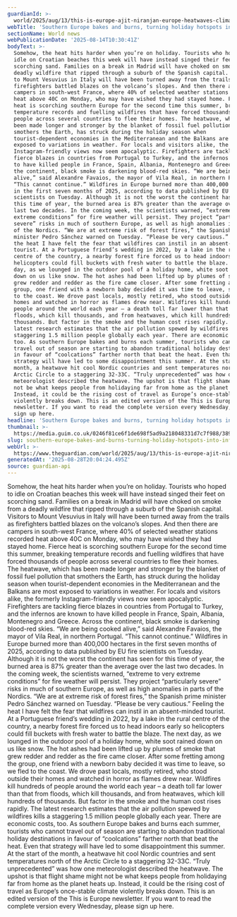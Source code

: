 ```yaml
---
guardianId: >-
  world/2025/aug/13/this-is-europe-ajit-niranjan-europe-heatwaves-climate-tourists
webTitle: 'Southern Europe bakes and burns, turning holiday hotspots into infernos'
sectionName: World news
webPublicationDate: '2025-08-14T10:30:41Z'
bodyText: >-
  Somehow, the heat hits harder when you’re on holiday. Tourists who hoped to
  idle on Croatian beaches this week will have instead singed their feet on
  scorching sand. Families on a break in Madrid will have choked on smoke from a
  deadly wildfire that ripped through a suburb of the Spanish capital. Visitors
  to Mount Vesuvius in Italy will have been turned away from the trails as
  firefighters battled blazes on the volcano’s slopes. And then there are
  campers in south-west France, where 40% of selected weather stations recorded
  heat above 40C on Monday, who may have wished they had stayed home. Fierce
  heat is scorching southern Europe for the second time this summer, breaking
  temperature records and fuelling wildfires that have forced thousands of
  people across several countries to flee their homes. The heatwave, which has
  been made longer and stronger by the blanket of fossil fuel pollution that
  smothers the Earth, has struck during the holiday season when
  tourist-dependent economies in the Mediterranean and the Balkans are most
  exposed to variations in weather. For locals and visitors alike, the formerly
  Instagram-friendly views now seem apocalyptic. Firefighters are tackling
  fierce blazes in countries from Portugal to Turkey, and the infernos are known
  to have killed people in France, Spain, Albania, Montenegro and Greece. Across
  the continent, black smoke is darkening blood-red skies. “We are being cooked
  alive,” said Alexandre Favaios, the mayor of Vila Real, in northern Portugal.
  “This cannot continue.” Wildfires in Europe burned more than 400,000 hectares
  in the first seven months of 2025, according to data published by EU fire
  scientists on Tuesday. Although it is not the worst the continent has seen for
  this time of year, the burned area is 87% greater than the average over the
  last two decades. In the coming week, the scientists warned, “extreme to very
  extreme conditions” for fire weather will persist. They project “particularly
  severe” risks in much of southern Europe, as well as high anomalies in parts
  of the Nordics. “We are at extreme risk of forest fires,” the Spanish prime
  minister Pedro Sánchez warned on Tuesday. “Please be very cautious.” Feeling
  the heat I have felt the fear that wildfires can instil in an absent-minded
  tourist. At a Portuguese friend’s wedding in 2022, by a lake in the rural
  centre of the country, a nearby forest fire forced us to head indoors early so
  helicopters could fill buckets with fresh water to battle the blaze. The next
  day, as we lounged in the outdoor pool of a holiday home, white soot rained
  down on us like snow. The hot ashes had been lifted up by plumes of smoke that
  grew redder and redder as the fire came closer. After some fretting among the
  group, one friend with a newborn baby decided it was time to leave, so we fled
  to the coast. We drove past locals, mostly retired, who stood outside their
  homes and watched in horror as flames drew near. Wildfires kill hundreds of
  people around the world each year – a death toll far lower than that from
  floods, which kill thousands, and from heatwaves, which kill hundreds of
  thousands. But factor in the smoke and the human cost rises rapidly. The
  latest research estimates that the air pollution spewed by wildfires kills a
  staggering 1.5 million people globally each year. There are economic costs,
  too. As southern Europe bakes and burns each summer, tourists who cannot
  travel out of season are starting to abandon traditional holiday destinations
  in favour of “coolcations” farther north that beat the heat. Even that
  strategy will have led to some disappointment this summer. At the start of the
  month, a heatwave hit cool Nordic countries and sent temperatures north of the
  Arctic Circle to a staggering 32-33C. “Truly unprecedented” was how one
  meteorologist described the heatwave. The upshot is that flight shame might
  not be what keeps people from holidaying far from home as the planet heats up.
  Instead, it could be the rising cost of travel as Europe’s once-stable climate
  violently breaks down. This is an edited version of the This is Europe
  newsletter. If you want to read the complete version every Wednesday, please
  sign up here.
headline: 'Southern Europe bakes and burns, turning holiday hotspots into infernos'
thumbnail: >-
  https://media.guim.co.uk/0246f81ce6f1de698f5ad9a218048331d7c7f988/389_0_3885_3108/500.jpg
slug: southern-europe-bakes-and-burns-turning-holiday-hotspots-into-infernos
webUrl: >-
  https://www.theguardian.com/world/2025/aug/13/this-is-europe-ajit-niranjan-europe-heatwaves-climate-tourists
generatedAt: '2025-08-28T20:04:24.495Z'
source: guardian-api
---
```

Somehow, the heat hits harder when you’re on holiday. Tourists who hoped to idle on Croatian beaches this week will have instead singed their feet on scorching sand. Families on a break in Madrid will have choked on smoke from a deadly wildfire that ripped through a suburb of the Spanish capital. Visitors to Mount Vesuvius in Italy will have been turned away from the trails as firefighters battled blazes on the volcano’s slopes. And then there are campers in south-west France, where 40% of selected weather stations recorded heat above 40C on Monday, who may have wished they had stayed home. Fierce heat is scorching southern Europe for the second time this summer, breaking temperature records and fuelling wildfires that have forced thousands of people across several countries to flee their homes. The heatwave, which has been made longer and stronger by the blanket of fossil fuel pollution that smothers the Earth, has struck during the holiday season when tourist-dependent economies in the Mediterranean and the Balkans are most exposed to variations in weather. For locals and visitors alike, the formerly Instagram-friendly views now seem apocalyptic. Firefighters are tackling fierce blazes in countries from Portugal to Turkey, and the infernos are known to have killed people in France, Spain, Albania, Montenegro and Greece. Across the continent, black smoke is darkening blood-red skies. “We are being cooked alive,” said Alexandre Favaios, the mayor of Vila Real, in northern Portugal. “This cannot continue.” Wildfires in Europe burned more than 400,000 hectares in the first seven months of 2025, according to data published by EU fire scientists on Tuesday. Although it is not the worst the continent has seen for this time of year, the burned area is 87% greater than the average over the last two decades. In the coming week, the scientists warned, “extreme to very extreme conditions” for fire weather will persist. They project “particularly severe” risks in much of southern Europe, as well as high anomalies in parts of the Nordics. “We are at extreme risk of forest fires,” the Spanish prime minister Pedro Sánchez warned on Tuesday. “Please be very cautious.” Feeling the heat I have felt the fear that wildfires can instil in an absent-minded tourist. At a Portuguese friend’s wedding in 2022, by a lake in the rural centre of the country, a nearby forest fire forced us to head indoors early so helicopters could fill buckets with fresh water to battle the blaze. The next day, as we lounged in the outdoor pool of a holiday home, white soot rained down on us like snow. The hot ashes had been lifted up by plumes of smoke that grew redder and redder as the fire came closer. After some fretting among the group, one friend with a newborn baby decided it was time to leave, so we fled to the coast. We drove past locals, mostly retired, who stood outside their homes and watched in horror as flames drew near. Wildfires kill hundreds of people around the world each year – a death toll far lower than that from floods, which kill thousands, and from heatwaves, which kill hundreds of thousands. But factor in the smoke and the human cost rises rapidly. The latest research estimates that the air pollution spewed by wildfires kills a staggering 1.5 million people globally each year. There are economic costs, too. As southern Europe bakes and burns each summer, tourists who cannot travel out of season are starting to abandon traditional holiday destinations in favour of “coolcations” farther north that beat the heat. Even that strategy will have led to some disappointment this summer. At the start of the month, a heatwave hit cool Nordic countries and sent temperatures north of the Arctic Circle to a staggering 32-33C. “Truly unprecedented” was how one meteorologist described the heatwave. The upshot is that flight shame might not be what keeps people from holidaying far from home as the planet heats up. Instead, it could be the rising cost of travel as Europe’s once-stable climate violently breaks down. This is an edited version of the This is Europe newsletter. If you want to read the complete version every Wednesday, please sign up here.

